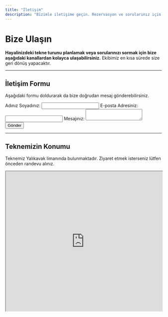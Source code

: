 ```yaml
---
title: "İletişim"
description: "Bizimle iletişime geçin. Rezervasyon ve sorularınız için telefon, e-posta veya iletişim formunu kullanabilirsiniz."
---
```



# Bize Ulaşın

**Hayalinizdeki tekne turunu planlamak veya sorularınızı sormak için bize aşağıdaki kanallardan kolayca ulaşabilirsiniz.** Ekibimiz en kısa sürede size geri dönüş yapacaktır.

<Cards>
  <Card
    title="WhatsApp"
    icon="whatsapp"
    body="Hızlı iletişim ve rezervasyon için: +90 532 681 74 63"
  />
  <Card
    title="E-posta Gönderin"
    icon="envelope"
    body="Tüm sorularınız ve kurumsal talepleriniz için: info@simgeyachting.com"
  />
  <Card
    title="Konumumuz"
    icon="location-dot"
    body="Yalıkavak, Bodrum, Muğla, Türkiye"
  />
</Cards>

---

## İletişim Formu

Aşağıdaki formu doldurarak da bize doğrudan mesaj gönderebilirsiniz.

<Frame>
  <form action="https://formspree.io/f/xanbwpap" method="POST">
    <label>
      Adınız Soyadınız:
      <input type="text" name="name" required>
    </label>
    <label>
      E-posta Adresiniz:
      <input type="email" name="email" required>
    </label>
    <label>
      Mesajınız:
      <textarea name="message" required></textarea>
    </label>
    <button type="submit">Gönder</button>
  </form>
</Frame>

---

## Teknemizin Konumu

Teknemiz Yalıkavak limanında bulunmaktadır. Ziyaret etmek isterseniz lütfen önceden randevu alınız.

<iframe 
  src="https://www.google.com/maps/embed?pb=!1m18!1m12!1m3!1d12747.557734495737!2d27.28236305!3d37.1037661!2m3!1f0!2f0!3f0!3m2!1i1024!2i768!4f13.1!3m3!1m2!1s0x14beaf94b3f3a8c7%3A0x8f3b3d6b6b3b3b3b!2sYal%C4%B1kavak%2C%20Bodrum%2FMu%C4%9Fla!5e0!3m2!1str!2str!4v1689342233123!5m2!1str!2str" 
  width="100%" 
  height="450" 
  style={{ border:0 }} 
  allowfullscreen="" 
  loading="lazy" 
  referrerpolicy="no-referrer-when-downgrade">
</iframe>
